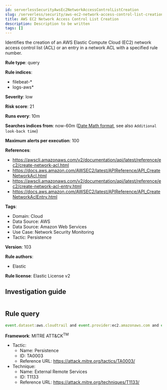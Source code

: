 ```yaml
---
id: serverlessSecurityAwsEc2NetworkAccessControlListCreation
slug: /serverless/security/aws-ec2-network-access-control-list-creation
title: AWS EC2 Network Access Control List Creation
description: Description to be written
tags: []
---
```


<div id="aws-ec2-network-access-control-list-creation"></div>

Identifies the creation of an AWS Elastic Compute Cloud (EC2) network access control list (ACL) or an entry in a network ACL with a specified rule number.

**Rule type**: query

**Rule indices**: 

* filebeat-*
* logs-aws*

**Severity**: low

**Risk score**: 21

**Runs every**: 10m

**Searches indices from**: now-60m ([Date Math format](((ref))/common-options.html#date-math), see also <DocLink id="serverlessSecurityRulesUiCreate" section="set-the-rules-schedule">`Additional look-back time`</DocLink>)

**Maximum alerts per execution**: 100

**References**: 

* https://awscli.amazonaws.com/v2/documentation/api/latest/reference/ec2/create-network-acl.html
* https://docs.aws.amazon.com/AWSEC2/latest/APIReference/API_CreateNetworkAcl.html
* https://awscli.amazonaws.com/v2/documentation/api/latest/reference/ec2/create-network-acl-entry.html
* https://docs.aws.amazon.com/AWSEC2/latest/APIReference/API_CreateNetworkAclEntry.html

**Tags**: 

* Domain: Cloud
* Data Source: AWS
* Data Source: Amazon Web Services
* Use Case: Network Security Monitoring
* Tactic: Persistence

**Version**: 103

**Rule authors**: 

* Elastic

**Rule license**: Elastic License v2

## Investigation guide

```markdown

```

## Rule query

```js
event.dataset:aws.cloudtrail and event.provider:ec2.amazonaws.com and event.action:(CreateNetworkAcl or CreateNetworkAclEntry) and event.outcome:success

```

**Framework**: MITRE ATT&CK<sup>TM</sup>

* Tactic:
    * Name: Persistence
    * ID: TA0003
    * Reference URL: https://attack.mitre.org/tactics/TA0003/
* Technique:
    * Name: External Remote Services
    * ID: T1133
    * Reference URL: https://attack.mitre.org/techniques/T1133/

